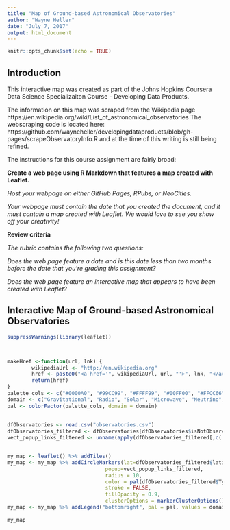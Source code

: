 ```yaml
---
title: "Map of Ground-based Astronomical Observatories"
author: "Wayne Heller"
date: "July 7, 2017"
output: html_document
---
```


```r
knitr::opts_chunk$set(echo = TRUE)
```

## Introduction

This interactive map was created as part of the Johns Hopkins Coursera Data Science Specializaiton Course - Developing Data Products.  

The information on this map was scraped from the Wikipedia page https://en.wikipedia.org/wiki/List_of_astronomical_observatories The webscraping code is located here: https://github.com/wayneheller/developingdataproducts/blob/gh-pages/scrapeObservatoryInfo.R and at the time of this writing is still being refined.

The instructions for this course assignment are fairly broad:  

**Create a web page using R Markdown that features a map created with Leaflet.**  

*Host your webpage on either GitHub Pages, RPubs, or NeoCities.*  

*Your webpage must contain the date that you created the document, and it must contain a map created with Leaflet. We would love to see you show off your creativity!*

**Review criteria**

*The rubric contains the following two questions:*

*Does the web page feature a date and is this date less than two months before the date that you're grading this assignment?*

*Does the web page feature an interactive map that appears to have been created with Leaflet?*


## Interactive Map of Ground-based Astronomical Observatories


```r
suppressWarnings(library(leaflet))



makeHref <-function(url, lnk) {
        wikipediaUrl <- "http://en.wikipedia.org"
        href <- paste0("<a href='", wikipediaUrl, url, "'>", lnk, "</a>")
        return(href)
}
palette_cols <- c("#0000A0", "#99CC99", "#FFFF99", "#00FF00", "#FFCC66", "#00FFFF")
domain <- c("Gravitational", "Radio", "Solar", "Microwave", "Neutrino", "Visible")
pal <- colorFactor(palette_cols, domain = domain)
                  
        
dfObservatories <- read.csv("observatories.csv")
dfObservatories_filtered <- dfObservatories[dfObservatories$isNotObservatory == FALSE, ]
vect_popup_links_filtered <- unname(apply(dfObservatories_filtered[,c('url','link')], 1, function(x) makeHref(x[1],x[2])))


my_map <- leaflet() %>% addTiles()
my_map <- my_map %>% addCircleMarkers(lat=dfObservatories_filtered$latitude, lng=dfObservatories_filtered$longitude,
                                popup=vect_popup_links_filtered,
                                radius = 10,
                                color = pal(dfObservatories_filtered$Type),
                                stroke = FALSE,
                                fillOpacity = 0.9,
                                clusterOptions = markerClusterOptions())
my_map <- my_map %>% addLegend("bottomright", pal = pal, values = domain, title = "Observatory Type", opacity = 1)
    
my_map
```


